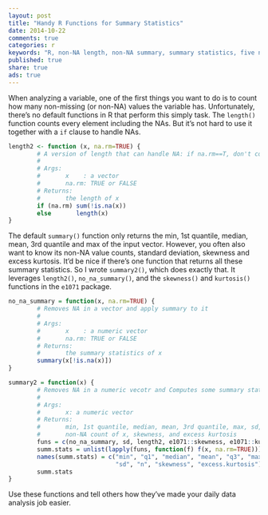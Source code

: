 ```yaml
---
layout: post
title: "Handy R Functions for Summary Statistics"
date: 2014-10-22
comments: true
categories: r
keywords: "R, non-NA length, non-NA summary, summary statistics, five number summary"
published: true
share: true
ads: true
---
```


When analyzing a variable, one of the first things you want to do is to count how many non-missing (or non-NA) values the variable has. Unfortunately, there's no default functions in R that perform this simply task. The `length()` function counts every element including the NAs. But it's not hard to use it together with a `if` clause to handle NAs. 
```r
length2 <- function (x, na.rm=TRUE) {
        # A version of length that can handle NA: if na.rm==T, don't count them
        # 
        # Args:
        #       x    : a vector
        #       na.rm: TRUE or FALSE
        # Returns:
        #       the length of x
        if (na.rm) sum(!is.na(x))
        else       length(x)
}
```

The default `summary()` function only returns the min, 1st quantile, median, mean, 3rd quantile and max of the input vector. However, you often also want to know its non-NA value counts, standard deviation, skewness and excess kurtosis. It'd be nice if there's one function that returns all these summary statistics. So I wrote `summary2()`, which does exactly that. It leverages `length2()`, `no_na_summary()`, and the `skewness()` and `kurtosis()` functions in the `e1071` package. 
```r
no_na_summary = function(x, na.rm=TRUE) {
        # Removes NA in a vector and apply summary to it
        # 
        # Args:
        #       x    : a numeric vector
        #       na.rm: TRUE or FALSE
        # Returns:
        #       the summary statistics of x
        summary(x[!is.na(x)])
}

summary2 = function(x) {
        # Removes NA in a numeric vecotr and Computes some summary statistics 
        #
        # Args:
        #       x: a numeric vector
        # Returns:
        #       min, 1st quantile, median, mean, 3rd quantile, max, sd,
        #       non-NA count of x, skewness, and excess kurtosis
        funs = c(no_na_summary, sd, length2, e1071::skewness, e1071::kurtosis)
        summ.stats = unlist(lapply(funs, function(f) f(x, na.rm=TRUE)))
        names(summ.stats) = c("min", "q1", "median", "mean", "q3", "max", 
                              "sd", "n", "skewness", "excess.kurtosis")
        summ.stats
}
```

Use these functions and tell others how they've made your daily data analysis job easier.
